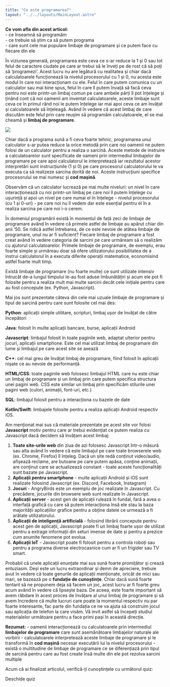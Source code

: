 ```yaml
---
title: "Ce este programarea?"
layout: "../../layouts/MainLayout.astro"
---
```



<Box knowledge> 
    <strong>Ce vom afla din acest articol:</strong>
    <br/> - ce înseamnă să programăm
    <br/> - ce trebuie să știm ca să putem programa
    <br/> - care sunt cele mai populare limbaje de programare și ce putem face cu fiecare din ele
</Box>

În viziunea generală, programarea este ceva ce s-ar reduce la 1 și 0 sau tot felul de caractere ciudate pe care ar trebui să le înveți pe de rost că să poți să ‘programezi’. Acest lucru nu are legătură cu realitatea și chiar dacă calculatoarele funcționează la nivelul procesorului cu 1 și 0, nu acesta este modul în care noi interacționam cu ele. Felul în care putem comunica cu un calculator sau mai bine spus, felul în care îl putem învață să facă ceva pentru noi este printr-un limbaj comun pe care ambele părți îl pot înțelege și ținând cont că noi oamenii am inventat calculatoarele, aceste limbaje sunt ceva ce în primul rând noi le putem înțelege iar mai apoi ceva ce am învățat și calculatoarele să înțeleagă. Având în vedere că acest limbaj de care discutăm este felul prin care reușim să programăm calculatoarele, el se mai cheamă și <strong>limbaj de programare</strong>.

<img src="../assets/imgs/anim_hi.gif" class="img-box" />

Chiar dacă a programa sună a fi ceva foarte tehnic, programarea unui calculator s-ar putea reduce la orice metodă prin care noi oamenii ne putem folosi de un calculator pentru a realiza o sarcină. Aceste metode de instruire a calculatoarelor sunt specificate de oameni prin intermediul limbajelor de programare pe care apoi calculatorul le interpretează iar rezultatul acestor interpretări sunt instrucțiunile (1 și 0) pe care procesorul calculatorului le va executa ca să realizeze sarcina dorită de noi. Aceste instrucțiuni specifice procesorului se mai numesc și <strong>cod mașină</strong>.

Observăm că un calculator lucrează pe mai multe niveluri: un nivel în care interacționează cu noi printr-un limbaj pe care noi îl putem înțelege cu ușurință și apoi un nivel pe care numai el în înțelege - nivelul procesorului (cu 1 și 0-uri) - pe care noi nu îl vedem dar este esențial pentru el în a realiza sarcina pe care noi i-o cerem.

În domeniul programării există în momentul de față zeci de limbaje de programare având în vedere că primele astfel de limbaje au apărut chiar din anii ‘50. Se ridică astfel întrebarea, de ce este nevoie de atâtea limbaje de programare, unul nu ar fi suficient? Fiecare limbaj de programare a fost creat având în vedere categoria de sarcini pe care urmăream să o realizăm cu ajutorul calculatoarelor. Primele limbaje de programare, de exemplu, erau foarte simple și urmăreau doar să ofere utilizatorului posibilitatea de a instrui calculatorul în a executa diferite operații matematice, economisind astfel foarte mult timp.

Există limbaje de programare (nu foarte multe) ce sunt utilizate intensiv întrucât de-a lungul timpului le-au fost aduse îmbunătățiri și acum ele pot fi folosite pentru a realiza mult mai multe sarcini decât cele inițiale pentru care au fost concepute (ex. Python, Javascript). 

Mai jos sunt prezentate câteva din cele mai uzuale limbaje de programare și tipul de sarcină pentru care sunt folosite cel mai des:

<Arrow/>**Python**: aplicații simple utilitare, scripturi, limbaj ușor de învățat de către începători

<Arrow/>**Java**: folosit în multe aplicații bancare, burse, aplicații Android

<Arrow/>**Javascript**: limbajul folosit în toate paginile web, adaptat ulterior pentru jocuri, aplicații smartphone. Este cel mai utilizat limbaj de programare din lume și limbajul pe care acest site se axează

<Arrow/>**C++**: cel mai greu de învățat limbaj de programare, fiind folosit în aplicații nișate ce au nevoie de performanță.

<Arrow/>**HTML/CSS**: toate paginile web folosesc limbajul HTML care nu este chiar un limbaj de programare și un limbaj prin care putem specifica structura unei pagini web. CSS este similar un limbaj prin specificăm stilurile unei pagini web (culori, animații, font-uri, etc.)

<Arrow/>**SQL**: limbajul folosit pentru a interacționa cu bazele de date

<Arrow/>**Kotlin/Swift**: limbajele folosite pentru a realiza aplicații Android respectiv iOS.

Am menționat mai sus că materiale prezentate pe acest site vor folosi **Javascript** motiv pentru care ar trebui evidențiat ce putem realiza cu Javascript dacă decidem să învățam acest limbaj:

1.  **Toate site-urile web** din ziua de azi folosesc Javascript într-o măsură sau alta având în vedere că este limbajul pe care toate browserele web (ex. Chrome, Firefox) îl înțeleg. Dacă un site redă conținut video/audio, afișează reclame, are butoane pe care putem apăsa, conține animații, are conținut care se actualizează constant - toate aceste funcționalități sunt bazate pe Javascript.
2.  **Aplicații pentru smartphone** - multe aplicații Android și iOS sunt realizate folosind Javascript (ex. Discord, Facebook, Instagram)
3.  **Jocuri** - AngryBirds este un exemplu de joc realizate în Javascript. Cu precădere, jocurile din browsere web sunt realizate în Javascript.
4.  **Aplicații server** - acest gen de aplicații rulează în fundal, fară a avea o interfață grafică cu care să putem interacționa însă ele stau la baza majorității aplicațiilor grafice pentru a obține datele ce urmează a fi arătate utilizatorului.
5.  **Aplicații de inteligență artificială** - folosind librării concepute pentru acest gen de aplicații, Javascript poate fi un limbaj foarte ușor de utilizat pentru a extrage informații din seturi imense de date și pentru a prezice cum anumite fenomene pot evolua.
6.  **Aplicații IoT** - Javascript poate fi folosit pentru a controla roboți sau pentru a programa diverse electrocasnice cum ar fi un frigider sau TV smart.

Probabil că unele aplicații enunțate mai sus sună foarte promițător și crează entuziasm. Deși este un lucru extraordinar și demn de apreciere, trebuie avut în vedere că toate genurile de aplicații menționate, oricât de mici sau mari, se bazează pe o <strong>fundație de cunoștințe</strong>. Chiar dacă sună foarte tentant să ne propunem deja să facem un joc, acest lucru ar fi foarte greu acum având în vedere că lipsește baza. De aceea, este foarte important să avem răbdare în acest proces de învățare al unui limbaj de programare și să avem încredere că multe lucruri care poate la momentul respectiv nu par foarte interesante, fac parte din fundația ce ne va ajuta să construim jocul sau aplicația de telefon la care visăm. Vă invit astfel să începeți studiul materialelor următoare pentru a face primi pași în această direcție.

<Box attention>
<strong>Rezumat:</strong>
- oamenii interacționează cu calculatoarele prin intermediul <strong>limbajelor de programare</strong> care sunt asemănătoare limbajelor naturale ale vorbirii
- calculatoarele interpretează aceste limbaje de programare și le transformă în <strong>cod mașină</strong> necesar executării lui la nivelul procesorului
- există o multitudine de limbaje de programare ce se diferențiază prin tipul de sarcină pentru care au fost create însă multe din ele pot rezolva sarcini multiple
</Box>

<div class="has-text-align-center">
<p>Acum că ai finalizat articolul, verifică-ți cunoștințele cu următorul quiz:</p>
<a config-id="programarea.json" class="av-quiz av-btn-sm">Deschide quiz</a>
</div>